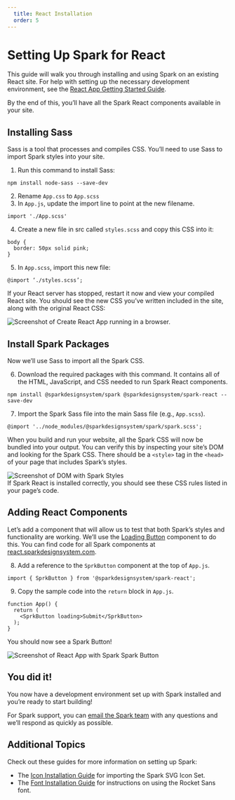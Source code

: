 ```yaml
---
  title: React Installation
  order: 5
---
```



# Setting Up Spark for React

This guide will walk you through installing and using Spark on an existing React site. For help with setting up the necessary development environment, see the [React App Getting Started Guide](https://create-react-app.dev/docs/getting-started).

By the end of this, you’ll have all the Spark React components available in your site.

## Installing Sass
Sass is a tool that processes and compiles CSS. You’ll need to use Sass to import Spark styles into your site.

1. Run this command to install Sass:
```
npm install node-sass --save-dev
```
2. Rename `App.css` to `App.scss`
3. In `App.js`, update the import line to point at the new filename.
```
import './App.scss'
```
4. Create a new file in src called `styles.scss` and copy this CSS into it:
```
body {
  border: 50px solid pink;
}
```
5. In `App.scss`, import this new file:
```
@import ‘./styles.scss’;
```

If your React server has stopped, restart it now and view your compiled React site. You should see the new CSS you’ve written included in the site, along with the original React CSS:


<div class="sprk-u-Measure">
  <img
    class="sprk-u-mbm"
    style="margin: auto; display: block;"
    src={reactApp}
    alt="Screenshot of Create React App running in a browser."/>
</div>

## Install Spark Packages
Now we’ll use Sass to import all the Spark CSS.

6. Download the required packages with this command. It contains all of the HTML, JavaScript, and CSS needed to run Spark React components.
```
npm install @sparkdesignsystem/spark @sparkdesignsystem/spark-react --save-dev
```
7. Import the Spark Sass file into the main Sass file (e.g., `App.scss`).
```
@import '../node_modules/@sparkdesignsystem/spark/spark.scss';
```
When you build and run your website, all the Spark CSS will now be bundled into your output. You can verify this by inspecting your site’s DOM and looking for the Spark CSS. There should be a `<style>` tag in the `<head>` of your page that includes Spark’s styles.
<div class="sprk-u-Measure">
  <img
    class="sprk-u-mbm"
    style="margin: auto; display: block;"
    src={styleCheck}
    alt="Screenshot of DOM with Spark Styles"/>
</div>
If Spark React is installed correctly, you should see these CSS rules listed in your page’s code.

## Adding React Components
Let’s add a component that will allow us to test that both Spark’s styles and functionality are working. We’ll use the [Loading Button](https://react.sparkdesignsystem.com/?path=/docs/components-button--loading) component to do this. You can find code for all Spark components at [react.sparkdesignsystem.com](https://react.sparkdesignsystem.com/).

8. Add a reference to the `SprkButton` component at the top of `App.js`.

```
import { SprkButton } from '@sparkdesignsystem/spark-react';
```

9. Copy the sample code into the `return` block in `App.js`.
```
function App() {
  return (
    <SprkButton loading>Submit</SprkButton>
  );
}
```
You should now see a Spark Button!


<div class="sprk-u-Measure">
  <img
    class="sprk-u-mbm"
    style="margin: auto; display: block;"
    src={buttonLoaded}
    alt="Screenshot of React App with Spark Spark Button"/>
</div>

## You did it!
You now have a development environment set up with Spark installed and you’re ready to start  building!

For Spark support, you can [email the Spark team](mailto:sparkdesignsystem@quickenloans.com) with any questions and we’ll respond as quickly as possible.

## Additional Topics
Check out these guides for more information on setting up Spark:

- The [Icon Installation Guide](/installing-spark/installing-icons) for importing the Spark SVG Icon Set.
- The [Font Installation Guide](/installing-spark/installing-fonts) for instructions on using the Rocket Sans font.
